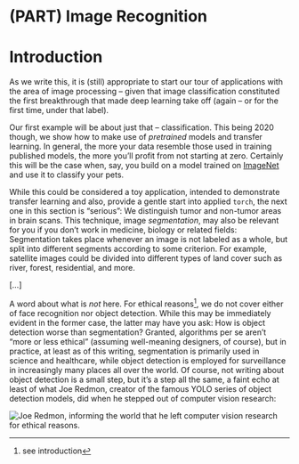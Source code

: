 # (PART) Image Recognition {.unnumbered}

# Introduction {#image-recognition-intro .unnumbered}

As we write this, it is (still) appropriate to start our tour of applications with the area of image processing -- given that
image classification constituted the first breakthrough that made deep learning take off (again -- or for the first time,
under that label).

Our first example will be about just that -- classification. This being 2020 though, we show how to make use of *pretrained*
models and transfer learning. In general, the more your data resemble those used in training published models, the more you'll
profit from not starting at zero. Certainly this will be the case when, say, you build on a model trained on
[ImageNet](http://www.image-net.org/) and use it to classify your pets.

While this could be considered a toy application, intended to demonstrate transfer learning and also, provide a gentle start
into applied `torch`, the next one in this section is "serious": We distinguish tumor and non-tumor areas in brain scans. This
technique, image *segmentation*, may also be relevant for you if you don't work in medicine, biology or related fields:
Segmentation takes place whenever an image is not labeled as a whole, but split into different segments according to some
criterion. For example, satellite images could be divided into different types of land cover such as river, forest,
residential, and more.

\[...\]

A word about what is *not* here. For ethical reasons[^1], we do not cover either of face recognition nor object detection.
While this may be immediately evident in the former case, the latter may have you ask: How is object detection worse than
segmentation? Granted, algorithms per se aren't "more or less ethical" (assuming well-meaning designers, of course), but in
practice, at least as of this writing, segmentation is primarily used in science and healthcare, while object detection is
employed for surveillance in increasingly many places all over the world. Of course, not writing about object detection is a
small step, but it's a step all the same, a faint echo at least of what Joe Redmon, creator of the famous YOLO series of
object detection models, did when he stepped out of computer vision research:

[^1]: see introduction

![](images/pjreddie.png "Joe Redmon, informing the world that he left computer vision research for ethical reasons.")
